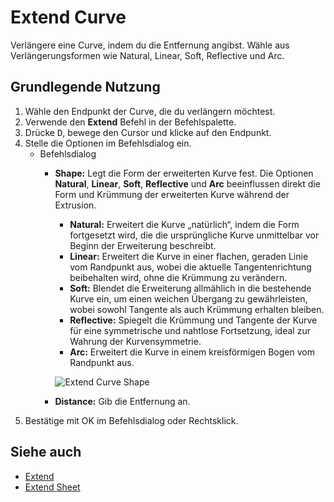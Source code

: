 
# Extend Curve

<Reference shortcut="" command="Extend Curve" button="" />

Verlängere eine Curve, indem du die Entfernung angibst. Wähle aus Verlängerungsformen wie Natural, Linear, Soft, Reflective und Arc.

## Grundlegende Nutzung

1. Wähle den Endpunkt der Curve, die du verlängern möchtest.
2. Verwende den **Extend** Befehl in der Befehlspalette.
3. Drücke <kbd>D</kbd>, bewege den Cursor und klicke auf den Endpunkt.
4. Stelle die Optionen im Befehlsdialog ein.
   - <Kst>Befehlsdialog</Kst>
      - **Shape:** Legt die Form der erweiterten Kurve fest. Die Optionen **Natural**, **Linear**, **Soft**, **Reflective** und **Arc** beeinflussen direkt die Form und Krümmung der erweiterten Kurve während der Extrusion.  
         - **Natural:** Erweitert die Kurve „natürlich“, indem die Form fortgesetzt wird, die die ursprüngliche Kurve unmittelbar vor Beginn der Erweiterung beschreibt.  
         - **Linear:** Erweitert die Kurve in einer flachen, geraden Linie vom Randpunkt aus, wobei die aktuelle Tangentenrichtung beibehalten wird, ohne die Krümmung zu verändern.  
         - **Soft:** Blendet die Erweiterung allmählich in die bestehende Kurve ein, um einen weichen Übergang zu gewährleisten, wobei sowohl Tangente als auch Krümmung erhalten bleiben.  
         - **Reflective:** Spiegelt die Krümmung und Tangente der Kurve für eine symmetrische und nahtlose Fortsetzung, ideal zur Wahrung der Kurvensymmetrie.  
         - **Arc:** Erweitert die Kurve in einem kreisförmigen Bogen vom Randpunkt aus. 

         ![Extend Curve Shape](/img/extend-curve-shape.png) 
         
      - **Distance:** Gib die Entfernung an.
5. Bestätige mit OK im Befehlsdialog oder Rechtsklick.

<VideoPlayer fileName="extend-curve"/>

## Siehe auch
- [Extend](extend)
- [Extend Sheet](/solid/extend-sheet)